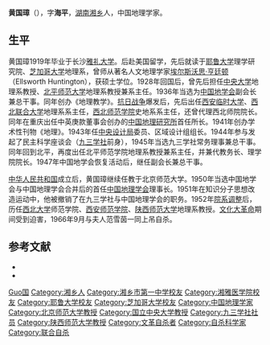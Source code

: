 '''黄国璋'''（{{bd|1896年||1966年|9月6日|Huang黄}}），字'''海平'''，[[湖南|湖南]][[湘乡|湘乡]]人，中国地理学家。

== 生平 ==
黄国璋1919年毕业于长沙[[雅礼大学|雅礼大学]]。后赴美国留学，先后就读于[[耶鲁大学|耶鲁大学]]理学研究院、[[芝加哥大学|芝加哥大学]]地理系，曾师从著名人文地理学家[[埃尔斯沃思·亨廷顿|埃尔斯沃思·亨廷顿]]（Ellsworth Huntington），获硕士学位。1928年回国后，曾先后担任[[國立中央大學_(南京)|中央大学]]地理系教授、[[北平师范大学|北平师范大学]]地理系教授兼系主任。1936年当选为[[中国地学会|中国地学会]]副会长兼总干事。同年创办《地理教学》。[[抗日战争|抗日战争]]爆发后，先后出任[[西安临时大学|西安临时大学]]、[[西北联合大学|西北联合大学]]地理系系主任，[[西北师范学院|西北师范学院]]史地系系主任，还曾代理西北师院院长。同年在重庆出任中英庚款董事会创办的[[中国地理研究所|中国地理研究所]]首任所长。1941年创办学术性刊物《地理》。1943年任[[中央设计局|中央设计局]]委员、区域设计组组长。1944年参与发起了民主科学座谈会（[[九三学社|九三学社]]前身），1945年当选九三学社常务理事兼总干事。同年回到北平，再度出任北平师范学院地理系教授兼系主任，并兼代教务长、理学院院长。1947年中国地学会恢复活动后，继任副会长兼总干事。

[[中华人民共和国|中华人民共和国]]成立后，黄国璋继续任教于北京师范大学。1950年当选中国地学会与中国地理学会合并后的首任[[中国地理学会_(北京)|中国地理学会]]理事长。1951年在知识分子思想改造运动中，他被撤销了在九三学社与中国地理学会的职务。1952年[[院系调整|院系调整]]后，历任[[西北大学_(中国)|西北大学]]师范学院、[[西安师范学院|西安师范学院]]、[[陕西师范大学|陕西师范大学]]地理系教授。[[文化大革命|文化大革命]]期间受到迫害，1966年9月与夫人范雪茵一同上吊自杀。

== 参考文献 ==
{{ReflistH}}
* {{cite book|title=《中国科学技术专家传略·理学编 地学卷 三》|editor=中国科学技术协会|publisher=中国科学技术出版社|year=2004}}
* {{cite web|url=http://amuseum.cdstm.cn/AMuseum/geography/07_rlrz/77_36.html|title=黄国璋——人文地理学家|publisher=中国数字科技馆}}
{{ReflistF}}

{{九三学社第一届中央理事会}}
{{九三学社第二届中央理事会}}

{{Authority control}}
{{DEFAULTSORT:Huang黄}}
[[Category:黄姓|Guo国]]
[[Category:湘乡人|Category:湘乡人]]
[[Category:湘乡市第一中学校友|Category:湘乡市第一中学校友]]
[[Category:湘雅医学院校友|Category:湘雅医学院校友]]
[[Category:耶鲁大学校友|Category:耶鲁大学校友]]
[[Category:芝加哥大学校友|Category:芝加哥大学校友]]
[[Category:中国地理学家|Category:中国地理学家]]
[[Category:北京师范大学教授|Category:北京师范大学教授]]
[[Category:国立中央大学教授|Category:国立中央大学教授]]
[[Category:九三学社社员|Category:九三学社社员]]
[[Category:陕西师范大学教授|Category:陕西师范大学教授]]
[[Category:文革自杀者|Category:文革自杀者]]
[[Category:自杀科学家|Category:自杀科学家]]
[[Category:联合自杀|Category:联合自杀]]